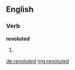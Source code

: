 ==English==

===Verb===
'''revoluted'''

# {{en-past of|revolute}}

[[de:revoluted]]
[[mg:revoluted]]